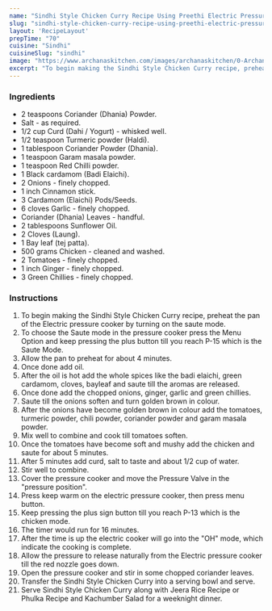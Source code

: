---
name: "Sindhi Style Chicken Curry Recipe Using Preethi Electric Pressure Cooker"
slug: "sindhi-style-chicken-curry-recipe-using-preethi-electric-pressure-cooker"
layout: 'RecipeLayout'
prepTime: "70"
cuisine: "Sindhi"
cuisineSlug: "sindhi"
image: "https://www.archanaskitchen.com/images/archanaskitchen/0-Archanas-Kitchen-Recipes/2019/Sindhi_Chicken_Curry_Recipe_Video_3_1600.jpg"
excerpt: "To begin making the Sindhi Style Chicken Curry recipe, preheat the pan of the Electric pressure cooker by turning on the saute mode"
---

### Ingredients

- 2 teaspoons Coriander (Dhania) Powder.
- Salt - as required.
- 1/2 cup Curd (Dahi / Yogurt) - whisked well.
- 1/2 teaspoon Turmeric powder (Haldi).
- 1 tablespoon Coriander Powder (Dhania).
- 1 teaspoon Garam masala powder.
- 1 teaspoon Red Chilli powder.
- 1 Black cardamom (Badi Elaichi).
- 2 Onions - finely chopped.
- 1 inch Cinnamon stick.
- 3 Cardamom (Elaichi) Pods/Seeds.
- 6 cloves Garlic - finely chopped.
- Coriander (Dhania) Leaves - handful.
- 2 tablespoons Sunflower Oil.
- 2 Cloves (Laung).
- 1 Bay leaf (tej patta).
- 500 grams Chicken - cleaned and washed.
- 2 Tomatoes - finely chopped.
- 1 inch Ginger - finely chopped.
- 3 Green Chillies - finely chopped.

### Instructions

1. To begin making the Sindhi Style Chicken Curry recipe, preheat the pan of the Electric pressure cooker by turning on the saute mode.
1. To choose the Saute mode in the pressure cooker press the Menu Option and keep pressing the plus button till you reach P-15 which is the Saute Mode.
1. Allow the pan to preheat for about 4 minutes.
1. Once done add oil.
1. After the oil is hot add the whole spices like the badi elaichi, green cardamom, cloves, bayleaf and saute till the aromas are released.
1. Once done add the chopped onions, ginger, garlic and green chillies.
1. Saute till the onions soften and turn golden brown in colour.
1. After the onions have become golden brown in colour add the tomatoes, turmeric powder, chili powder, coriander powder and garam masala powder.
1. Mix well to combine and cook till tomatoes soften.
1. Once the tomatoes have become soft and mushy add the chicken and saute for about 5 minutes.
1. After 5 minutes add curd, salt to taste and about 1/2 cup of water.
1. Stir well to combine.
1. Cover the pressure cooker and move the Pressure Valve in the "pressure position".
1. Press keep warm on the electric pressure cooker, then press menu button.
1. Keep pressing the plus sign button till you reach P-13 which is the chicken mode.
1. The timer would run for 16 minutes.
1. After the time is up the electric cooker will go into the "OH" mode, which indicate the cooking is complete.
1. Allow the pressure to release naturally from the Electric pressure cooker till the red nozzle goes down.
1. Open the pressure cooker and stir in some chopped coriander leaves.
1. Transfer the Sindhi Style Chicken Curry into a serving bowl and serve.
1.  Serve Sindhi Style Chicken Curry along with Jeera Rice Recipe  or Phulka Recipe and Kachumber Salad for a weeknight dinner.
